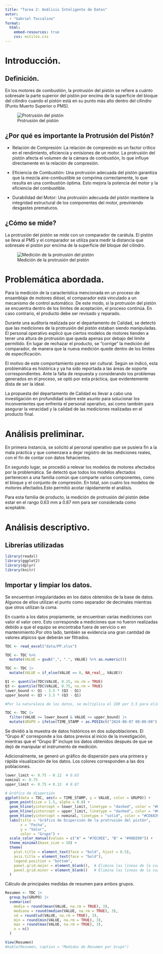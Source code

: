 ```yaml
---
title: "Tarea 2: Análisis Inteligente de Datos"
autor:
  - "Gabriel Toccalino"
format:
  html:     
    embed-resources: true
    css: estilos.css
---
```


# Introducción.

## Definición.

En los motores de combustión, la protrusión del pistón se refiere a cuánto sobresale la parte superior del pistón por encima de la superficie del bloque del cilindro cuando el pistón está en su punto más alto dentro del cilindro (Punto Muerto Superior o PMS).

![Protrusión del pistón](images/piston_protrusion.png)

## ¿Por qué es importante la Protrusión del Pistón?

-   Relación de Compresión: La relación de compresión es un factor crítico en el rendimiento, eficiencia y emisiones de un motor. La protrusión del pistón afecta el volumen de la cámara de combustión, lo que influye directamente en la relación de compresión.

-   Eficiencia de Combustión: Una protrusión adecuada del pistón garantiza que la mezcla aire-combustible se comprima correctamente, lo que resulta en una combustión óptima. Esto mejora la potencia del motor y la eficiencia del combustible.

-   Durabilidad del Motor: Una protrusión adecuada del pistón mantiene la integridad estructural de los componentes del motor, previniendo desgastes prematuros.

## ¿Cómo se mide?

La protrusión del pistón se mide con un comparador de carátula. El pistón se lleva al PMS y el comparador se utiliza para medir la distancia que sobresale el pistón por encima de la superficie del bloque del cilindro.

![Medición de la protrusión del pistón](images/measurement.png)

# Problemática abordada.

Para la medición de la característica mencionada en un proceso de ensamblaje de motores diésel, el comparador está vinculado a un mecanismo de control automático. De este modo, si la protrusión del pistón se encuentra dentro de los límites de aceptación, el proceso continúa. En caso contrario, el producto debe ser revisado y reparado.

Durante una auditoría realizada por el departamento de Calidad, se detectó que las mediciones de la protrusión del pistón estaban siendo manipuladas. El personal operativo explicó que ciertos modelos de motores tienden a tener una altura de protrusión que queda apenas por debajo del límite permitido. En lugar de rechazar el producto, se "corrige" la medición del comparador, de manera que la nueva medición quede dentro de los límites de especificación.

El motivo de este comportamiento parece ser cultural. Según se indicó, esta problemática es histórica y ya ha sido reportada a las áreas de soporte correspondientes. Ante la falta de respuesta y considerando los problemas generados en el proceso, se optó por esta práctica, que evidentemente dista de ser la ideal.

La propuesta del departamento de Calidad es llevar a cabo una investigación en profundidad sobre este asunto para solucionar los inconvenientes que enfrenta el personal operativo, así como también para asegurar la veracidad y la calidad de las mediciones realizadas en el producto final.

# Análisis preliminar.

En primera instancia, se solicitó al personal operativo que se pusiera fin a la mala práctica y que comenzara a dejar registro de las mediciones reales, con el fin de contar con datos fehacientes.

En segundo lugar, se procedió a relevar los modelos de motores afectados por la problemática. Se detectó que todos los modelos afectados pertenecen a una familia común que comparte varios componentes, como el bloque y el conjunto de compresión. En total, son cuatro los modelos de motores afectados.Esto permitió acotar rápidamente el análisis.

Para esta familia de producto, la medición de protrusión del pistón debe estar en el rango 0.63 mm a 0.87 mm para ser considerada como aceptable.

# Análisis descriptivo.

## Librerías utilizadas

```r

library(readxl)
library(ggplot2)
library(dplyr)
library(knitr)

```

## Importar y limpiar los datos.

Se encuentran irregularidades en los datos obtenidos de la base de datos. Algunos de ellos utilizan el punto como separador de decimales mientras que otros utilizan la coma.

En cuanto a los datos propiamente, se encuentran varias mediciones con valor el valor cero. Esto corresponde a mediciones que no fueron realizadas debido a que el equipo se encontraba fuera de servicio o en mantenimiento.Por otro lado, también se evidencia una gran cantidad de valores atípicos que deberán ser filtrados.

```r

TDC <- read_excel("data/PP.xlsx")

TDC <- TDC %>%
  mutate(VALUE = gsub(",", ".", VALUE) %>% as.numeric())

TDC <- TDC |>
  mutate(VALUE = if_else(VALUE == 0, NA_real_, VALUE))

Q1 <- quantile(TDC$VALUE, 0.25, na.rm = TRUE)
Q3 <- quantile(TDC$VALUE, 0.75, na.rm = TRUE)
lower_bound <- Q1 - 3.5 * (Q3 - Q1) 
upper_bound <- Q3 + 3.5 * (Q3 - Q1)

#Por la naturaleza de los datos, se multiplica el IQR por 3.5 para eliminar sólo los valores atìpicos extremos.

TDC <- TDC |>
  filter(VALUE >= lower_bound & VALUE <= upper_bound) |>
  mutate(GRUPO = ifelse(TIME_STAMP < as.POSIXct("2024-08-07 00:00:00"), "A", "B"))

```

Se dividió a la muestra de datos históricos en dos subpoblaciones. El "Grupo A" corresponde a los datos previos al inicio de la investigación, mientras que el "Grupo B" incluye los datos obtenidos después de que se dejó de manipular el instrumento de medición.

Adicionalmente, se generó un gráfico de dispersión para una primera y rápida visualización de los datos. Los colores corresponden a las dos poblaciones.

```r

lower_limit <- 0.75 - 0.12  # 0.63
nominal <- 0.75
upper_limit <- 0.75 + 0.12  # 0.87

# Gráfico de dispersión
ggplot(data = TDC, aes(x = TIME_STAMP, y = VALUE, color = GRUPO)) +
  geom_point(size = 1.5, alpha = 0.8) +
  geom_hline(yintercept = lower_limit, linetype = "dashed", color = "#CD6839", linewidth = 1) +
  geom_hline(yintercept = upper_limit, linetype = "dashed", color = "#CD6839", linewidth = 1) +
  geom_hline(yintercept = nominal, linetype = "solid", color = "#CD6839", linewidth = 1.2) +
  labs(title = "Gráfico de Dispersión de la protrusión del pistón",
       x = "Fecha",
       y = "Valor",
       color = "Grupo") +
  scale_color_manual(values = c("A" = "#7EC0EE", "B" = "#90EE90")) +
  theme_minimal(base_size = 10) +
  theme(
    plot.title = element_text(face = "bold", hjust = 0.5),
    axis.title = element_text(face = "bold"),
    legend.position = "bottom",
    panel.grid.major = element_blank(),  # Elimina las líneas de la cuadrícula mayor
    panel.grid.minor = element_blank()   # Elimina las líneas de la cuadrícula menor
  )


```
Cálculo de principales medidas de resumen para ambos grupos.

```r

Resumen <- TDC |>
  group_by(GRUPO) |>
  summarise(
    media = round(mean(VALUE, na.rm = TRUE), 3),
    mediana = round(median(VALUE, na.rm = TRUE), 3),
    sd = round(sd(VALUE, na.rm = TRUE), 3),
    min = round(min(VALUE, na.rm = TRUE), 3),
    max = round(max(VALUE, na.rm = TRUE), 3),
    n = n()
  )

View(Resumen)
#kable(Resumen, caption = "Medidas de Resumen por Grupo")

```
